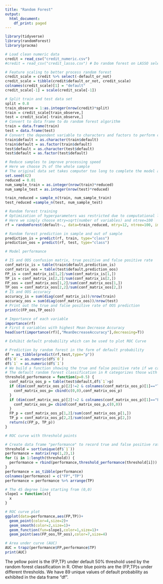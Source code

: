 ---
title: "Random Forest"
output:
  html_document:
    df_print: paged
---

```{r, warning=FALSE, message=FALSE}
library(tidyverse)
library(randomForest)
library(pracma)
```

```{r}
# Load clean numeric data
credit = read_csv("credit_numeric.csv")
#credit = read_csv("credit_lasso.csv") # Do random forest on LASSO selected variables 
```

```{r}
# Feature scaling to better process random forest
credit_scale = credit %>% select(-default_or_not)
credit_scale = tibble(credit$default_or_not, credit_scale)
colnames(credit_scale)[1] = "default"
credit_scale[-1] = scale(credit_scale[-1])
```

```{r}
# Split train and test data set
split = 0.8
train_observe = 1:as.integer(nrow(credit)*split)
train = credit_scale[train_observe,]
test = credit_scale[-train_observe,]
# Convert to data frame to do random forest algorithm
train = data.frame(train)
test = data.frame(test)
# Convert the dependent variable to characters and factors to perform classification
train$default = as.character(train$default)
train$default = as.factor(train$default)
test$default = as.character(test$default)
test$default = as.factor(test$default)
```

```{r}
# Reduce samples to improve processing speed
# Here we choose 1% of the whole sample
# The original data set takes computer too long to complete the model algorithm
set.seed(42)
reduced = 0.01
num_sample_train = as.integer(nrow(train)*reduced) 
num_sample_test = as.integer(nrow(test)*reduced)

train_reduced = sample_n(train, num_sample_train)
test_reduced =sample_n(test, num_sample_test)
```

```{r}
# Random forest training
# Optimization of hyperparameters was restricted due to computational limitations
# Here we simply choose mtry=sqrt(number of variables) and ntree=100
rf = randomForest(default~., data=train_reduced, mtry=12, ntree=100, importance=TRUE, na.action=na.roughfix)
```

```{r}
# Random forest prediction in sample and out of sample
prediction_is = predict(rf, train, type="class")
prediction_oos = predict(rf, test, type="class")
```

```{r}
# Model performance

# IS and OOS confusion matrix, true positive and false positive rate
conf_matrix_is = table(train$default,prediction_is)
conf_matrix_oos = table(test$default,prediction_oos)
FP_is = conf_matrix_is[1,2]/sum(conf_matrix_is[1,])
TP_is = conf_matrix_is[2,2]/sum(conf_matrix_is[2,])
FP_oos = conf_matrix_oos[1,2]/sum(conf_matrix_oos[1,])
TP_oos = conf_matrix_oos[2,2]/sum(conf_matrix_oos[2,])
# IS and OOS accuracy
accuracy_is = sum(diag(conf_matrix_is))/nrow(train)
accuracy_oos = sum(diag(conf_matrix_oos))/nrow(test)
# Print out the true and false positive rate of OOS prediction
print(c(FP_oos,TP_oos))
```

```{r}
# Importance of each variable
importance(rf)
# First 6 variables with highest Mean Decrease Accuracy
head(sort(importance(rf)[,"MeanDecreaseAccuracy"],decreasing=T))
```


```{r}
# Exhibit default probability which can be used to plot ROC Curve 

# Prediction by random forest in the form of default probability 
df = as_tibble(predict(rf,test,type="p"))
df$`0` = as.numeric(df$`0`)
df$`1` = as.numeric(df$`1`)
# We build a function showing the true and false positive rate if we categorize those with default probability greater than threshold p as defaulters
# The default random forest classification in R categorizes those with default probability greater than p=50% as defaulters
threshold_performance = function(p=0.5) {
  conf_matrix_oos_p = table(test$default,df$`1`>p)
  if (dim(conf_matrix_oos_p)[2]!=2 & colnames(conf_matrix_oos_p)[1]=="TRUE") {
    conf_matrix_oos_p= cbind(c(0,0),conf_matrix_oos_p)
  }
  if (dim(conf_matrix_oos_p)[2]!=2 & colnames(conf_matrix_oos_p)[1]=="FALSE") {
    conf_matrix_oos_p= cbind(conf_matrix_oos_p,c(0,0))
  }
  FP_p = conf_matrix_oos_p[1,2]/sum(conf_matrix_oos_p[1,])
  TP_p = conf_matrix_oos_p[2,2]/sum(conf_matrix_oos_p[2,])
  return(c(FP_p, TP_p))
}
```

```{r, message=FALSE, warning=FALSE}
# ROC curve with threshold points

# Create data frame "performance" to record true and false positive rate under different thresholds
threshold = sort(unique(df$`1`))
performance = matrix(rep(1,2),1)
for (i in 1:length(threshold)) {
  performance = rbind(performance,threshold_performance(threshold[i]))
}
performance = as_tibble(performance)
colnames(performance) = c("FP","TP")
performance = performance %>% arrange(TP)

# The 45 degree line starting from (0,0)    
slope1 = function(x){
  x
}

# ROC curve plot
ggplot(data=performance,aes(FP,TP))+
  geom_point(color=4,size=2)+
  geom_smooth(color=2,size=1)+
  geom_function(fun=slope1,color=1,size=1)+
  geom_point(aes(FP_oos,TP_oos),color=7,size=4)

# Area under curve (AUC)
AUC = trapz(performance$FP,performance$TP)
print(AUC)
```
The yellow point is the (FP,TP) under default 50% threshold used by the random forest classification in R. Other blue points are the (FP,TP)s under different thresholds. We have 89 unique values of default probability as exhibited in the data frame "df".










